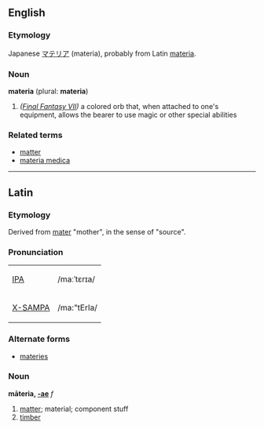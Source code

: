 ==English==
===Etymology===
Japanese [[マテリア]] (materia), probably from Latin [[materia]].

===Noun===
'''materia''' (plural: '''materia''')
# ''([[w:Final Fantasy VII|Final Fantasy VII]])'' a colored orb that, when attached to one's equipment, allows the bearer to use magic or other special abilities

===Related terms===
*[[matter]]
*[[materia medica]]

----

==Latin==
===Etymology===
Derived from [[mater]] "mother", in the sense of "source".

===Pronunciation===
{| border=1 cellpadding=5
| [[w:IPA|IPA]] || /maːˈtɛrɪa/
|-
| [[w:X-SAMPA|X-SAMPA]] || /ma:"tErIa/
|}

===Alternate forms===
*[[materies]]

===Noun===
'''māteria, [[Wiktionary Appendix:Latin first declension|-ae]]''' ''f''
# [[matter]]; material; component stuff
# [[timber]]
